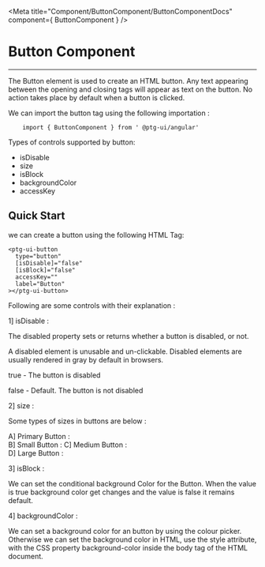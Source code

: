 


 <Meta title="Component/ButtonComponent/ButtonComponentDocs" component={ ButtonComponent }    />



 # Button Component

 ---
 The Button element is used to create an HTML button. Any text appearing between the opening and closing tags will appear as text on the button. No action takes place by default 
 when a button is clicked.

 We can import the button tag using the following importation : 

```
    import { ButtonComponent } from ' @ptg-ui/angular'
```    

 Types of controls supported by button:

 - isDisable
 - size
 - isBlock
 - backgroundColor
 - accessKey




 ## Quick Start
 
 we can create a button using the following HTML Tag: 


```
<ptg-ui-button
  type="button"
  [isDisable]="false"
  [isBlock]="false"
  accessKey=""
  label="Button"
></ptg-ui-button>

```


 Following are some controls with their explanation :

 1] isDisable :

 The disabled property sets or returns whether a button is disabled, or not.

 A disabled element is unusable and un-clickable. Disabled elements are usually rendered in gray by default in browsers.

 true - The button is disabled


 false - Default. The button is not disabled


<Canvas><Story id="component-buttoncomponent--is-disable" /></Canvas>


 2] size : 

 Some types of sizes in buttons are below :  

A] Primary Button :  <Canvas><Story id="component-buttoncomponent--primary" /></Canvas>   
B] Small Button :    <Canvas><Story id="component-buttoncomponent--small" /></Canvas>
C] Medium Button :   <Canvas><Story id="component-buttoncomponent--medium" /></Canvas>      
D] Large Button :    <Canvas><Story id="component-buttoncomponent--large" /></Canvas>



 3] isBlock :

 We can set the conditional background Color for the Button. When the value is true background color get changes and the value is 
 false it remains default.   


<Canvas><Story id="component-buttoncomponent--is-block" /></Canvas>


 4] backgroundColor :

 We can set a background color for an button by using the colour picker. Otherwise we can set the background color in HTML, use the style attribute, with the CSS property background-color inside the body tag of the HTML document.



